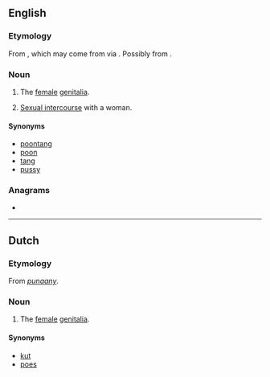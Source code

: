 ==English==

===Etymology===
From {{bor|en|jam|punaany}}, which may come from {{der|en|fr|putain}} via {{cog|en|poon||vagina}}. Possibly from {{der|en|haw|Puanani||beautiful flower}}.

===Noun===
{{en-noun|~}}

# {{lb|en|countable|slang}} The [[female]] [[genitalia]].
# {{lb|en|uncountable|slang}} [[sexual intercourse|Sexual intercourse]] with a woman.

====Synonyms====
* [[poontang]]
* [[poon]]
* [[tang]]
* [[pussy]]

===Anagrams===
* {{anagrams|en|punnai}}

----

==Dutch==

===Etymology===
From {{etyl|jam|nl}} ''[[punaany]]''.

===Noun===
{{nl-noun|?}}

# {{lb|nl|slang}} The [[female]] [[genitalia]].

====Synonyms====
* [[kut]]
* [[poes]]